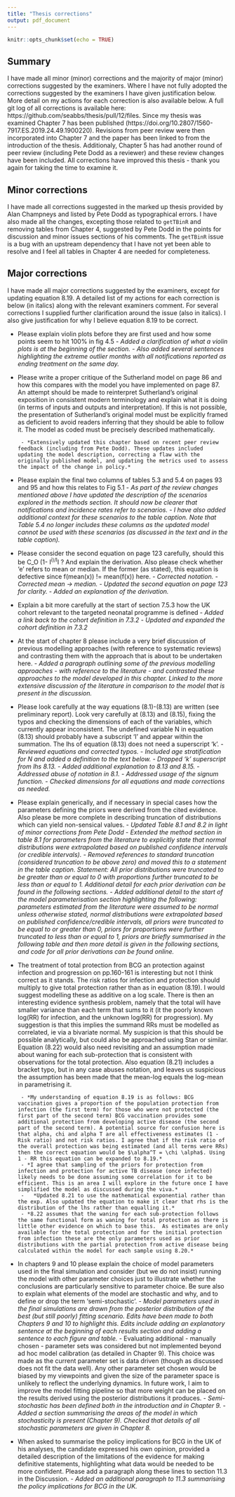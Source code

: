 ```yaml
---
title: "Thesis corrections"
output: pdf_document
---
```


```r
knitr::opts_chunk$set(echo = TRUE)
```

## Summary

I have made all minor (minor) corrections and the majority of major (minor) corrections suggested by the examiners. Where I have not fully adopted the corrections suggested by the examiners I have given justification below. More detail on my actions for each correction is also available below. A full git log of all corrections is available here: https://github.com/seabbs/thesis/pull/12/files. Since my thesis was examined Chapter 7 has been published (https://doi.org/10.2807/1560-7917.ES.2019.24.49.1900220). Revisions from peer review were then incorporated into Chapter 7 and the paper has been linked to from the introduction of the thesis. Additionaly, Chapter 5 has had another round of peer review (including Pete Dodd as a reviewer) and these review changes have been included. All corrections have improved this thesis - thank you again for taking the time to examine it.


## Minor corrections

I have made all corrections suggested in the marked up thesis provided by Alan Champneys and listed by Pete Dodd as typographical errors. I have also made all the changes, excepting those related to `getTBinR` and removing tables from Chapter 4, suggested by Pete Dodd in the points for discussion and minor issues sections of his comments. The `getTBinR` issue is a bug with an upstream dependency that I have not yet been able to resolve and I feel all tables in Chapter 4 are needed for completeness.


## Major corrections

I have made all major corrections suggested by the examiners, except for updating equation 8.19. A detailed list of my actions for each correction is below (in italics) along with the relevant examiners comment. For several corrections I supplied further clarification around the issue (also in italics). I also give justification for why I believe equation 8.19 to be correct.

-  Please explain violin plots before they are first used and how some points seem to hit 100% in fig 4.5
		- *Added a clarification of what a violin plots is at the beginning of the section.*
		- *Also added several sentences highlighting the extreme outlier months with all notifications reported as ending treatment on the same day.* 


-  Please write a proper critique of the Sutherland model on page 86 and how this compares with the model you have implemented on page 87. An attempt should be made to reinterpret Sutherland’s original exposition in consistent modern terminology and explain what it is doing (in terms of inputs and outputs and interpretation). If this is not possible, the presentation of Sutherland’s original model must be explicitly framed as deficient to avoid readers inferring that they should be able to follow it. The model as coded must be precisely described mathematically.

		- *Extensively updated this chapter based on recent peer review feedback (including from Pete Dodd). These updates included updating the model description, correcting a flaw with the originally published model, and updating the metrics used to assess the impact of the change in policy.*
		
-  Please explain the final two columns of tables 5.3 and 5.4 on pages 93 and 95 and how this relates to Fig 5.1
		- *As part of the review changes mentioned above I have updated the description of the scenarios explored in the methods section. It should now be clearer that notifications and incidence rates refer to scenarios.*
		- *I have also added additional context for these scenarios to the table caption. Note that Table 5.4 no longer includes these columns as the updated model cannot be used with these scenarios (as discussed in the text and in the table caption).* 

-  Please consider the second equation on page 123 carefully, should this be C_O (1- I^i)/I^I ? And explain the derivation. Also please check whether ‘e’ refers to mean or median. If the former (as stated), this equation is defective since f(mean(x)) != mean(f(x)) here.
		- *Corrected notation.*
		- *Corrected mean -> median.*
		- *Updated the second equation on page 123 for clarity.*
		- *Added an explanation of the derivation.*
		
-  Explain a bit more carefully at the start of section 7.5.3 how the UK cohort relevant to the targeted neonatal programme is defined
		- *Added a link back to the cohort definition in 7.3.2*
		- *Updated and expanded the cohort definition in 7.3.2*

-  At the start of chapter 8 please include a very brief discussion of previous modelling approaches (with reference to systematic reviews) and contrasting them with the approach that is about to be undertaken here. 
		- *Added a paragraph outlining some of the previous modelling approaches - with reference to the literature - and contrasted these approaches to the model developed in this chapter. Linked to the more extensive discussion of the literature in comparison to the model that is present in the discussion.* 
		
- Please look carefully at the way equations (8.1)-(8.13) are written (see preliminary report). Look very carefully at (8.13) and (8.15), fixing the typos and checking the dimensions of each of the variables, which currently appear inconsistent. The undefined variable N in equation (8.13) should probably have a subscript ‘I’ and appear within the summation. The lhs of equation (8.13) does not need a superscript ‘k’.
		- *Reviewed equations and corrected typos.*
		- *Included age stratification for N and added a definition to the text below.*
		- *Dropped ‘k’ superscript from lhs 8.13.*
		- *Added additional explanation to 8.13 and 8.15.* 
		- *Addressed abuse of notation in 8.1.*
		- *Addressed usage of the signum function.*
		- *Checked dimensions for all equations and made corrections as needed.*
		
-  Please explain generically, and if necessary in special cases how the parameters defining the priors were derived from the cited evidence. Also please be more complete in describing truncation of distributions which can yield non-sensical values.
		- *Updated Table 8.1 and 8.2 in light of minor corrections from Pete Dodd*
		- *Extended the method section in table 8.1 for parameters from the literature to explicitly state that normal distributions were extrapolated based on published confidence intervals (or credible intervals).*
		- *Removed references to standard truncation (considered truncation to be above zero) and moved this to a statement in the table caption. Statement: All prior distributions were truncated to be greater than or equal to 0 with proportions further truncated to be less than or equal to 1. Additional detail for each prior derivation can be found in the following sections.*
		- *Added additional detail to the start of the model parameterisation section highlighting the following: parameters estimated from the literature were assumed to be normal unless otherwise stated, normal distributions were extrapolated based on published confidence/credible intervals, all priors were truncated to be equal to or greater than 0, priors for proportions were further truncated to less than or equal to 1, priors are briefly summarised in the following table and then more detail is given in the following sections, and code for all prior derivations can be found online.* 
		
-  The treatment of total protection from BCG an protection against infection and progression on pp.160-161 is interesting but not I think correct as it stands. The risk ratios for infection and protection should multiply to give total protection rather than as in equation (8.19). I would suggest modelling these as additive on a log scale. There is then an interesting evidence synthesis problem, namely that the total will have smaller variance than each term that sums to it (it the poorly known log(RR) for infection, and the unknown log(RR) for progression). My suggestion is that this implies the summand RRs must be modelled as correlated, ie via a bivariate normal. My suspicion is that this should be possible analytically, but could also be approached using Stan or similar. Equation (8.22) would also need revisiting and an assumption made about waning for each sub-protection that is consistent with observations for the total protection. Also equation (8.21) includes a bracket typo, but in any case abuses notation, and leaves us suspicious the assumption has been made that the mean-log equals the log-mean in parametrising it. 

		- *My understanding of equation 8.19 is as follows: BCG vaccination gives a proportion of the population protection from infection (the first term) for those who were not protected (the first part of the second term) BCG vaccination provides some additional protection from developing active disease (the second part of the second term). A potential source for confusion here is that alpha, chi and alpha T are all effectiveness estimates (1 - Risk ratio) and not risk ratios. I agree that if the risk ratio of the overall protection was being estimated (and all terms were RRs) then the correct equation would be $\alpha^T = \chi \alpha$. Using 1 - RR this equation can be expanded to 8.19.*
		- *I agree that sampling of the priors for protection from infection and protection for active TB disease (once infected) likely needs to be done assuming some correlation for it to be efficient. This is an area I will explore in the future once I have simplified the model as discussed during the viva.*
		- 	*Updated 8.21 to use the mathematical exponential rather than the exp. Also updated the equation to make it clear that rhs is the distribution of the lhs rather than equalling it.*
		- *8.22 assumes that the waning for each sub-protection follows the same functional form as waning for total protection as there is little other evidence on which to base this.  As estimates are only available for the total protection and for the initial protection from infection these are the only parameters used as prior distributions with the partial protection from active disease being calculated within the model for each sample using 8.20.*

- In chapters 9 and 10 please explain the choice of model parameters used in the final simulation and consider (but we do not insist) running the model with other parameter choices just to illustrate whether the conclusions are particularly sensitive to parameter choice. Be sure also to explain what elements of the model are stochastic and why, and to define or drop the term ‘semi-stochastic’.
		- *Model parameters used in the final simulations are drawn from the posterior distribution of the best (but still poorly) fitting scenario. Edits have been made to both Chapters 9 and 10 to highlight this. Edits include adding an explanatory sentence at the beginning of each results section and adding a sentence to each figure and table.*
		- Evaluating additional - manually chosen - parameter sets was considered but not implemented beyond ad hoc model calibration (as detailed in Chapter 9). This choice was made as the current parameter set is data driven (though as discussed does not fit the data well). Any other parameter set chosen would be biased by my viewpoints and given the size of the parameter space is unlikely to reflect the underlying dynamics. In future work, I aim to improve the model fitting pipeline so that more weight can be placed on the results derived using the posterior distributions it produces.
		- *Semi-stochastic has been defined both in the introduction and in Chapter 9.*
		- *Added a section summarising the areas of the model in which stochasticity is present (Chapter 9). Checked that details of all stochastic parameters are given in Chapter 8.*

-  When asked to summarise the policy implications for BCG in the UK of his analyses, the candidate expressed his own opinion, provided a detailed description of the limitations of the evidence for making definitive statements, highlighting what data would be needed to be more confident. Please add a paragraph along these lines to section 11.3 in the Discussion.
		- *Added an additional paragraph to 11.3 summarising the policy implications for BCG in the UK.*
